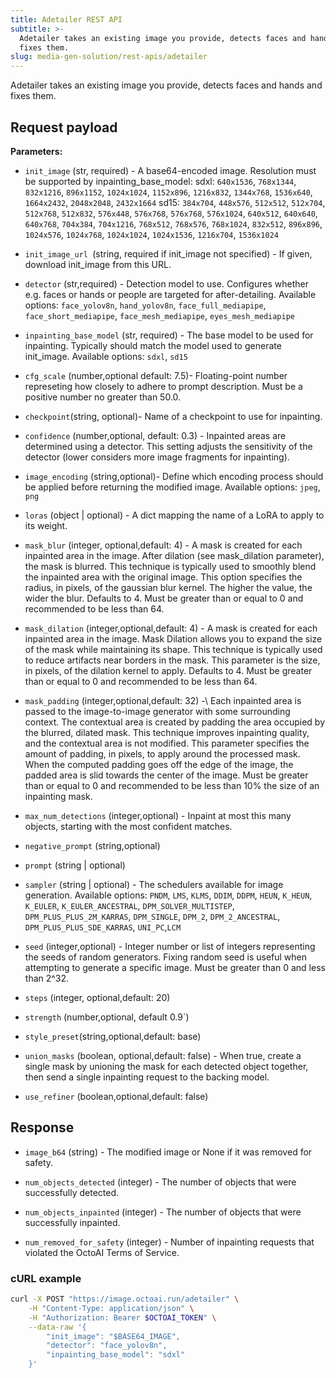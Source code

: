 ```yaml
---
title: Adetailer REST API
subtitle: >-
  Adetailer takes an existing image you provide, detects faces and hands and
  fixes them.
slug: media-gen-solution/rest-apis/adetailer
---
```



Adetailer takes an existing image you provide, detects faces and hands and fixes them.

## Request payload
**Parameters:**
* `init_image` (str, required) \- A base64-encoded image. Resolution must be supported by inpainting_base_model: 
sdxl:  `640x1536`, `768x1344`, `832x1216`, `896x1152`, `1024x1024`, `1152x896`, `1216x832`, `1344x768`, `1536x640`, `1664x2432`, `2048x2048`, `2432x1664`
sd15: `384x704`, `448x576`, `512x512`, `512x704`, `512x768`, `512x832`, `576x448`, `576x768`, `576x768`, `576x1024`, `640x512`, `640x640`, `640x768`, `704x384`, `704x1216`, `768x512`, `768x576`, `768x1024`, `832x512`, `896x896`, `1024x576`, `1024x768`, `1024x1024`, `1024x1536`, `1216x704`, `1536x1024`

* `init_image_url `(string, required if init_image not specified) \- If given, download init_image from this URL.

* `detector` (str,required) \- Detection model to use. Configures whether e.g. faces or hands or people are targeted for after-detailing.
Available options: `face_yolov8n`, `hand_yolov8n`, `face_full_mediapipe`, `face_short_mediapipe`, `face_mesh_mediapipe`, `eyes_mesh_mediapipe `

* `inpainting_base_model` (str, required) \-
The base model to be used for inpainting. Typically should match the model used to generate init_image.
Available options: `sdxl`, `sd15 `

* `cfg_scale` (number,optional default: 7.5)\- 
Floating-point number represeting how closely to adhere to prompt description. Must be a positive number no greater than 50.0.

* `checkpoint`(string, optional)\-  Name of a checkpoint to use for inpainting.

* `confidence` (number,optional, default: 0.3) \- 
Inpainted areas are determined using a detector. This setting adjusts the sensitivity of the detector (lower considers more image fragments for inpainting).

* `image_encoding` (string,optional)\- 
Define which encoding process should be applied before returning the modified image.
Available options: `jpeg`, `png `

* `loras` (object | optional) \- A dict mapping the name of a LoRA to apply to its weight.

* `mask_blur` (integer, optional,default: 4) \- A mask is created for each inpainted area in the image. After dilation (see mask_dilation parameter), the mask is blurred. This technique is typically used to smoothly blend the inpainted area with the original image. This option specifies the radius, in pixels, of the gaussian blur kernel. The higher the value, the wider the blur. Defaults to 4. Must be greater than or equal to 0 and recommended to be less than 64.

* `mask_dilation` (integer,optional,default: 4) \- A mask is created for each inpainted area in the image. Mask Dilation allows you to expand the size of the mask while maintaining its shape. This technique is typically used to reduce artifacts near borders in the mask. This parameter is the size, in pixels, of the dilation kernel to apply. Defaults to 4. Must be greater than or equal to 0 and recommended to be less than 64.

* `mask_padding` (integer,optional,default: 32) -\ Each inpainted area is passed to the image-to-image generator with some surrounding context. The contextual area is created by padding the area occupied by the blurred, dilated mask. This technique improves inpainting quality, and the contextual area is not modified. This parameter specifies the amount of padding, in pixels, to apply around the processed mask. When the computed padding goes off the edge of the image, the padded area is slid towards the center of the image. Must be greater than or equal to 0 and recommended to be less than 10% the size of an inpainting mask.

* `max_num_detections` (integer,optional) \- Inpaint at most this many objects, starting with the most confident matches.

* `negative_prompt` (string,optional)

* `prompt` (string | optional)

* `sampler` (string | optional) - The schedulers available for image generation.
Available options: `PNDM`, `LMS`, `KLMS`, `DDIM`, `DDPM`, `HEUN`, `K_HEUN`, `K_EULER`, `K_EULER_ANCESTRAL`, `DPM_SOLVER_MULTISTEP`, `DPM_PLUS_PLUS_2M_KARRAS`, `DPM_SINGLE`, `DPM_2`, `DPM_2_ANCESTRAL`, `DPM_PLUS_PLUS_SDE_KARRAS`, `UNI_PC`,` LCM `

* `seed` (integer,optional) \- Integer number or list of integers representing the seeds of random generators. Fixing random seed is useful when attempting to generate a specific image. Must be greater than 0 and less than 2^32.

* `steps` (integer, optional,default: 20)
* `strength` (number,optional, default 0.9`) 
* `style_preset`(string,optional,default: base) 
* `union_masks` (boolean, optional,default: false) \- When true, create a single mask by unioning the mask for each detected object together, then send a single inpainting request to the backing model.
* `use_refiner` (boolean,optional,default: false) 


## Response

* `image_b64` (string) - The modified image or None if it was removed for safety.

* `num_objects_detected` (integer) - The number of objects that were successfully detected.

* `num_objects_inpainted` (integer) - The number of objects that were successfully inpainted.

* `num_removed_for_safety` (integer) - Number of inpainting requests that violated the OctoAI Terms of Service.


### cURL example

```bash
curl -X POST "https://image.octoai.run/adetailer" \
    -H "Content-Type: application/json" \
    -H "Authorization: Bearer $OCTOAI_TOKEN" \
    --data-raw '{
        "init_image": "$BASE64_IMAGE",
        "detector": "face_yolov8n",
        "inpainting_base_model": "sdxl"
    }'
```

